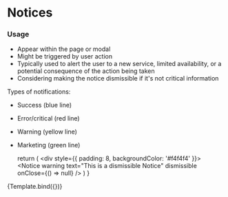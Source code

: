 
<Meta title="UI Elements/Notifications/Notices" component={Notice} />

# Notices
### Usage
- Appear within the page or modal
- Might be triggered by user action
- Typically used to alert the user to a new service, limited availability, or a potential consequence of the action being taken
- Considering making the notice dismissible if it&apos;s not critical information
 
Types of notifications:

- Success (blue line)
- Error/critical (red line)
- Warning (yellow line)
- Marketing (green line)

  return (
    <Provider store={store}>
      <div style={{ padding: 8, backgroundColor: '#f4f4f4' }}>
        <Notice success text="This is a success notice" />
        <Notice error text="This is an error notice" />
        <Notice warning text="This is a warning notice" />
        <Notice error important text="This is an important error notice" />
        <Notice warning important text="This is an important warning notice" />
        <Notice success important text="This is an important success notice" />
        <Notice
          warning
          text="This is a dismissible Notice"
          dismissible
          onClose={() => null}
        />
      </div>
    </Provider>
  )
}

<Canvas>
  <Story name="Notices">
    {Template.bind({})}
  </Story>
</Canvas>
